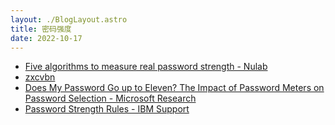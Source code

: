 ```yaml
---
layout: ./BlogLayout.astro
title: 密码强度
date: 2022-10-17
---
```


- [Five algorithms to measure real password strength - Nulab](https://nulab.com/learn/software-development/password-strength/)
- [zxcvbn](https://www.npmjs.com/package/zxcvbn)
- [Does My Password Go up to Eleven? The Impact of Password Meters on Password Selection - Microsoft Research](https://www.microsoft.com/en-us/research/publication/does-my-password-go-up-to-eleven-the-impact-of-password-meters-on-password-selection/)
- [Password Strength Rules - IBM Support](https://www.ibm.com/support/pages/password-strength-rules)